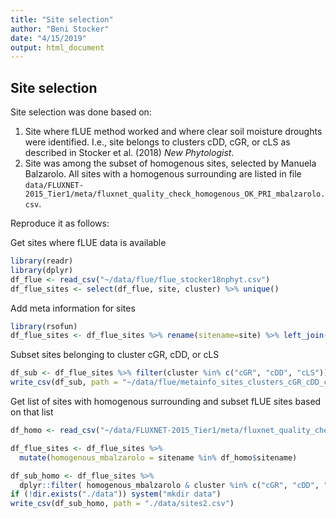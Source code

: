 ```yaml
---
title: "Site selection"
author: "Beni Stocker"
date: "4/15/2019"
output: html_document
---
```


## Site selection

Site selection was done based on:

1. Site where fLUE method worked and where clear soil moisture droughts were identified. I.e., site belongs to clusters cDD, cGR, or cLS as described in Stocker et al. (2018) *New Phytologist*.
2. Site was among the subset of homogenous sites, selected by Manuela Balzarolo. All sites with a homogenous surrounding are listed in file `data/FLUXNET-2015_Tier1/meta/fluxnet_quality_check_homogenous_OK_PRI_mbalzarolo.csv`. 

Reproduce it as follows:

Get sites where fLUE data is available
```r
library(readr)
library(dplyr)
df_flue <- read_csv("~/data/flue/flue_stocker18nphyt.csv")
df_flue_sites <- select(df_flue, site, cluster) %>% unique()
```

Add meta information for sites
```r
library(rsofun)
df_flue_sites <- df_flue_sites %>% rename(sitename=site) %>% left_join( rsofun::metainfo_Tier1_sites_kgclimate_fluxnet2015, by="sitename" )
```

Subset sites belonging to cluster cGR, cDD, or cLS
```r
df_sub <- df_flue_sites %>% filter(cluster %in% c("cGR", "cDD", "cLS"))
write_csv(df_sub, path = "~/data/flue/metainfo_sites_clusters_cGR_cDD_cLS_flue_fluxnet2015.csv")
```

Get list of sites with homogenous surrounding and subset fLUE sites based on that list
```r
df_homo <- read_csv("~/data/FLUXNET-2015_Tier1/meta/fluxnet_quality_check_homogenous_OK_PRI_mbalzarolo.csv")

df_flue_sites <- df_flue_sites %>% 
  mutate(homogenous_mbalzarolo = sitename %in% df_homo$sitename)

df_sub_homo <- df_flue_sites %>% 
  dplyr::filter( homogenous_mbalzarolo & cluster %in% c("cGR", "cDD", "cLS", "cNA") )
if (!dir.exists("./data")) system("mkdir data")
write_csv(df_sub_homo, path = "./data/sites2.csv")
```